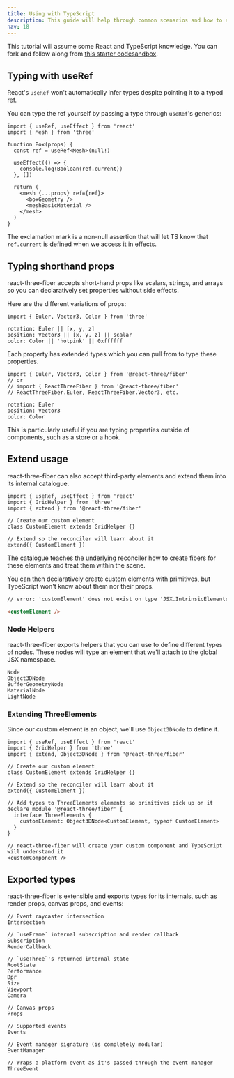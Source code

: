 ```yaml
---
title: Using with TypeScript
description: This guide will help through common scenarios and how to approach them with TypeScript.
nav: 18
---
```


This tutorial will assume some React and TypeScript knowledge. You can fork and follow along from [this starter codesandbox](https://codesandbox.io/s/brnsm).

## Typing with useRef

React's `useRef` won't automatically infer types despite pointing it to a typed ref.

You can type the ref yourself by passing a type through `useRef`'s generics:

```tsx
import { useRef, useEffect } from 'react'
import { Mesh } from 'three'

function Box(props) {
  const ref = useRef<Mesh>(null!)

  useEffect(() => {
    console.log(Boolean(ref.current))
  }, [])

  return (
    <mesh {...props} ref={ref}>
      <boxGeometry />
      <meshBasicMaterial />
    </mesh>
  )
}
```

The exclamation mark is a non-null assertion that will let TS know that `ref.current` is defined when we access it in effects.

## Typing shorthand props

react-three-fiber accepts short-hand props like scalars, strings, and arrays so you can declaratively set properties without side effects.

Here are the different variations of props:

```tsx
import { Euler, Vector3, Color } from 'three'

rotation: Euler || [x, y, z]
position: Vector3 || [x, y, z] || scalar
color: Color || 'hotpink' || 0xffffff
```

Each property has extended types which you can pull from to type these properties.

```tsx
import { Euler, Vector3, Color } from '@react-three/fiber'
// or
// import { ReactThreeFiber } from '@react-three/fiber'
// ReactThreeFiber.Euler, ReactThreeFiber.Vector3, etc.

rotation: Euler
position: Vector3
color: Color
```

This is particularly useful if you are typing properties outside of components, such as a store or a hook.

## Extend usage

react-three-fiber can also accept third-party elements and extend them into its internal catalogue.

```tsx
import { useRef, useEffect } from 'react'
import { GridHelper } from 'three'
import { extend } from '@react-three/fiber'

// Create our custom element
class CustomElement extends GridHelper {}

// Extend so the reconciler will learn about it
extend({ CustomElement })
```

The catalogue teaches the underlying reconciler how to create fibers for these elements and treat them within the scene.

You can then declaratively create custom elements with primitives, but TypeScript won't know about them nor their props.

```html
// error: 'customElement' does not exist on type 'JSX.IntrinsicElements'

<customElement />
```

### Node Helpers

react-three-fiber exports helpers that you can use to define different types of nodes. These nodes will type an element that we'll attach to the global JSX namespace.

```tsx
Node
Object3DNode
BufferGeometryNode
MaterialNode
LightNode
```

### Extending ThreeElements

Since our custom element is an object, we'll use `Object3DNode` to define it.

```tsx
import { useRef, useEffect } from 'react'
import { GridHelper } from 'three'
import { extend, Object3DNode } from '@react-three/fiber'

// Create our custom element
class CustomElement extends GridHelper {}

// Extend so the reconciler will learn about it
extend({ CustomElement })

// Add types to ThreeElements elements so primitives pick up on it
declare module '@react-three/fiber' {
  interface ThreeElements {
    customElement: Object3DNode<CustomElement, typeof CustomElement>
  }
}

// react-three-fiber will create your custom component and TypeScript will understand it
<customComponent />
```

## Exported types

react-three-fiber is extensible and exports types for its internals, such as render props, canvas props, and events:

```tsx
// Event raycaster intersection
Intersection

// `useFrame` internal subscription and render callback
Subscription
RenderCallback

// `useThree`'s returned internal state
RootState
Performance
Dpr
Size
Viewport
Camera

// Canvas props
Props

// Supported events
Events

// Event manager signature (is completely modular)
EventManager

// Wraps a platform event as it's passed through the event manager
ThreeEvent
```
